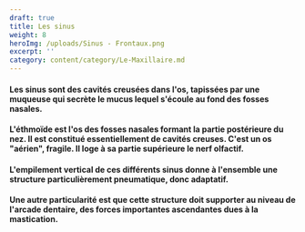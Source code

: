 ```yaml
---
draft: true
title: Les sinus
weight: 8
heroImg: /uploads/Sinus - Frontaux.png
excerpt: ''
category: content/category/Le-Maxillaire.md
---
```


#### Les sinus sont des cavités creusées dans l'os, tapissées par une muqueuse qui secrète le mucus lequel s'écoule au fond des fosses nasales.

<Space height={15} />

#### L'éthmoïde est l'os des fosses nasales formant la partie postérieure du nez. Il est constitué essentiellement de cavités creuses. C'est un os "aérien", fragile. Il loge à sa partie supérieure le nerf olfactif.

<Space height={15} />

#### L'empilement vertical de ces différents sinus donne à l'ensemble une structure particulièrement **pneumatique**, donc adaptatif.

<Space height={15} />

#### Une autre particularité est que cette structure doit supporter au niveau de l'arcade dentaire, des forces importantes ascendantes dues à la mastication.
